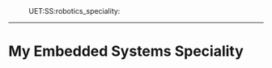:UET:SS:robotics_speciality:
----
= My Embedded Systems Speciality =

{{local:./img/UET_SS_img/robotics_specialization_skill_set.jpg}}
